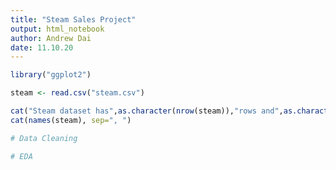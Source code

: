 ```yaml
---
title: "Steam Sales Project"
output: html_notebook
author: Andrew Dai
date: 11.10.20
---
```


```r
library("ggplot2")
```

```r

steam <- read.csv("steam.csv")

cat("Steam dataset has",as.character(nrow(steam)),"rows and",as.character(ncol(steam)),"columns:","\n")
cat(names(steam), sep=", ")

```
```r
# Data Cleaning
```

```r
# EDA
```







